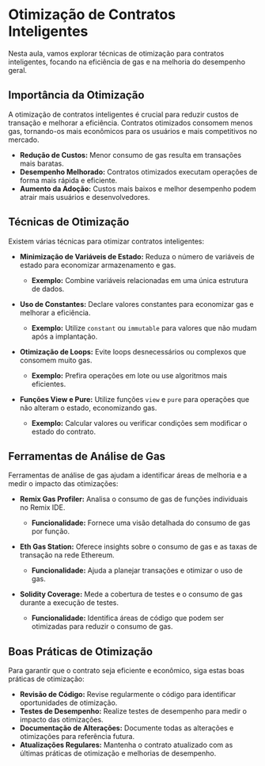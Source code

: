 # Otimização de Contratos Inteligentes

Nesta aula, vamos explorar técnicas de otimização para contratos inteligentes, focando na eficiência de gas e na melhoria do desempenho geral.

## Importância da Otimização

A otimização de contratos inteligentes é crucial para reduzir custos de transação e melhorar a eficiência. Contratos otimizados consomem menos gas, tornando-os mais econômicos para os usuários e mais competitivos no mercado.

- **Redução de Custos:** Menor consumo de gas resulta em transações mais baratas.
- **Desempenho Melhorado:** Contratos otimizados executam operações de forma mais rápida e eficiente.
- **Aumento da Adoção:** Custos mais baixos e melhor desempenho podem atrair mais usuários e desenvolvedores.

## Técnicas de Otimização

Existem várias técnicas para otimizar contratos inteligentes:

- **Minimização de Variáveis de Estado:** Reduza o número de variáveis de estado para economizar armazenamento e gas.

  - **Exemplo:** Combine variáveis relacionadas em uma única estrutura de dados.

- **Uso de Constantes:** Declare valores constantes para economizar gas e melhorar a eficiência.

  - **Exemplo:** Utilize `constant` ou `immutable` para valores que não mudam após a implantação.

- **Otimização de Loops:** Evite loops desnecessários ou complexos que consomem muito gas.

  - **Exemplo:** Prefira operações em lote ou use algoritmos mais eficientes.

- **Funções View e Pure:** Utilize funções `view` e `pure` para operações que não alteram o estado, economizando gas.
  - **Exemplo:** Calcular valores ou verificar condições sem modificar o estado do contrato.

## Ferramentas de Análise de Gas

Ferramentas de análise de gas ajudam a identificar áreas de melhoria e a medir o impacto das otimizações:

- **Remix Gas Profiler:** Analisa o consumo de gas de funções individuais no Remix IDE.

  - **Funcionalidade:** Fornece uma visão detalhada do consumo de gas por função.

- **Eth Gas Station:** Oferece insights sobre o consumo de gas e as taxas de transação na rede Ethereum.

  - **Funcionalidade:** Ajuda a planejar transações e otimizar o uso de gas.

- **Solidity Coverage:** Mede a cobertura de testes e o consumo de gas durante a execução de testes.
  - **Funcionalidade:** Identifica áreas de código que podem ser otimizadas para reduzir o consumo de gas.

## Boas Práticas de Otimização

Para garantir que o contrato seja eficiente e econômico, siga estas boas práticas de otimização:

- **Revisão de Código:** Revise regularmente o código para identificar oportunidades de otimização.
- **Testes de Desempenho:** Realize testes de desempenho para medir o impacto das otimizações.
- **Documentação de Alterações:** Documente todas as alterações e otimizações para referência futura.
- **Atualizações Regulares:** Mantenha o contrato atualizado com as últimas práticas de otimização e melhorias de desempenho.
